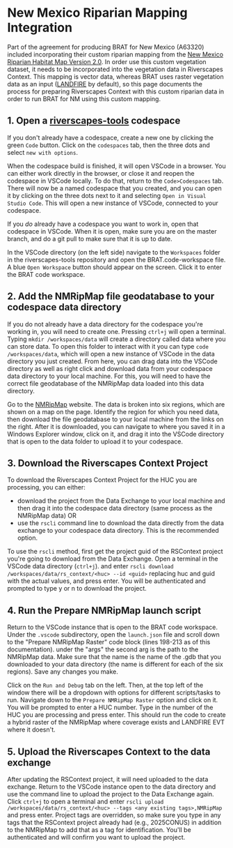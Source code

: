 # New Mexico Riparian Mapping Integration

Part of the agreement for producing BRAT for New Mexico (A63320) included incorporating their custom riparian mapping from the [New Mexico Riparian Habitat Map Version 2.0](https://nhnm.unm.edu/riparian/NMRipMap). In order use this custom vegetation dataset, it needs to be incorporated into the vegetation data in Riverscapes Context. This mapping is vector data, whereas BRAT uses raster vegetation data as an input ([LANDFIRE](https://landfire.gov/) by default), so this page documents the process for preparing Riverscapes Context with this custom riparian data in order to run BRAT for NM using this custom mapping.

## 1. Open a [riverscapes-tools](https://github.com/Riverscapes/riverscapes-tools/tree/master) codespace

If you don't already have a codespace, create a new one by clicking the green `Code` button. Click on the `codespaces` tab, then the three dots and select `new with options`. 

When the codespace build is finished, it will open VSCode in a browser. You can either work directly in the browser, or close it and reopen the codespace in VSCode locally. To do that, return to the `Code>Codespaces` tab. There will now be a named codespace that you created, and you can open it by clicking on the three dots next to it and selecting `Open in Visual Studio Code`. This will open a new instance of VSCode, connected to your codespace. 

If you *do* already have a codespace you want to work in, open that codespace in VSCode. When it is open, make sure you are on the master branch, and do a git pull to make sure that it is up to date.

In the VSCode directory (on the left side) navigate to the `Workspaces` folder in the riverscapes-tools repository and open the BRAT.code-workspace file. A blue `Open Workspace` button should appear on the screen. Click it to enter the BRAT code workspace.

## 2. Add the NMRipMap file geodatabase to your codespace data directory

If you do not already have a data directory for the codespace you're working in, you will need to create one. Pressing `ctrl+j` will open a terminal. Typing `mkdir /workspaces/data` will create a directory called data where you can store data. To open this folder to interact with it you can type `code /workspaces/data`, which will open a new instance of VSCode in the data directory you just created. From here, you can drag data into the VSCode directory as well as right click and download data from your codespace data directory to your local machine. For this, you will need to have the correct file geodatabase of the NMRipMap data loaded into this data directory.

Go to the [NMRipMap](https://nhnm.unm.edu/riparian/NMRipMap) website. The data is broken into six regions, which are shown on a map on the page. Identify the region for which you need data, then download the file geodatabase to your local machine from the links on the right. After it is downloaded, you can navigate to where you saved it in a Windows Explorer window, click on it, and drag it into the VSCode directory that is open to the data folder to upload it to your codespace.

## 3. Download the Riverscapes Context Project

To download the Riverscapes Context Project for the HUC you are processing, you can either:
- download the project from the Data Exchange to your local machine and then drag it into the codespace data directory (same process as the NMRipMap data) OR
- use the `rscli` command line to download the data directly from the data exchange to your codespace data directory. This is the recommended option.

To use the `rscli` method, first get the project guid of the RSContext project you're going to download from the Data Exchange. Open a terminal in the VSCode data directory (`ctrl+j`). and enter `rscli download /workspaces/data/rs_context/<huc> --id <guid>` replacing huc and guid with the actual values, and press enter. You will be authenticated and prompted to type y or n to download the project. 

## 4. Run the Prepare NMRipMap launch script

Return to the VSCode instance that is open to the BRAT code workspace. Under the `.vscode` subdirectory, open the `launch.json` file and scroll down to the "Prepare NMRipMap Raster" code block (lines 198-213 as of this documentation). under the "args" the second arg is the path to the NMRipMap data. Make sure that the name is the name of the .gdb that you downloaded to your data directory (the name is different for each of the six regions). Save any changes you make.

Click on the `Run and Debug` tab on the left. Then, at the top left of the window there will be a dropdown with options for different scripts/tasks to run. Navigate down to the `Prepare NMRipMap Raster` option and click on it. You will be prompted to enter a HUC number. Type in the number of the HUC you are processing and press enter. This should run the code to create a hybrid raster of the NMRipMap where coverage exists and LANDFIRE EVT where it doesn't.

## 5. Upload the Riverscapes Context to the data exchange

After updating the RSContext project, it will need uploaded to the data exchange. Return to the VSCode instance open to the data directory and use the command line to upload the project to the Data Exchange again. Click `ctrl+j` to open a terminal and enter `rscli upload /workspaces/data/rs_context/<huc> --tags <any existing tags>,NMRipMap` and press enter. Project tags are overridden, so make sure you type in any tags that the RSContext project already had (e.g., 2025CONUS) in addition to the NMRipMap to add that as a tag for identification. You'll be authenticated and will confirm you want to upload the project.
